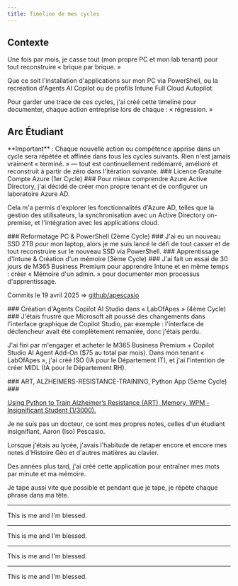 ```yaml
---
title: Timeline de mes cycles
---
```


## Contexte

Une fois par mois, je casse tout (mon propre PC et mon lab tenant) pour tout reconstruire « brique par brique. »

Que ce soit l'installation d'applications sur mon PC via PowerShell, ou la recréation d'Agents AI Copilot ou de profils Intune Full Cloud Autopilot.

Pour garder une trace de ces cycles, j'ai créé cette timeline pour documenter,
chaque action entreprise lors de chaque : « régression. »
## Arc Étudiant

<Callout type="warn">
**Important** : Chaque nouvelle action ou compétence apprise dans un cycle sera répétée et affinée dans tous les cycles suivants. Rien n'est jamais vraiment « terminé. » — tout est continuellement redémarré, amélioré et reconstruit à partir de zéro dans l'itération suivante.
</Callout>
<Steps>

<Step>
### Licence Gratuite Compte Azure (1er Cycle) ###
Pour mieux comprendre Azure Active Directory, j'ai décidé de créer mon propre tenant et de configurer un laboratoire Azure AD.

Cela m'a permis d'explorer les fonctionnalités d'Azure AD, telles que la gestion des utilisateurs, la synchronisation avec un Active Directory on-premise, et l'intégration avec les applications cloud.
</Step>

<Step>
### Reformatage PC & PowerShell (2ème Cycle) ###
J'ai eu un nouveau SSD 2TB pour mon laptop, alors je me suis lancé le défi de tout casser et de tout reconstruire sur le nouveau SSD via PowerShell.
</Step>

<Step>
### Apprentissage d'Intune & Création d'un mémoire (3ème Cycle) ###
J'ai fait un essai de 30 jours de M365 Business Premium pour apprendre Intune et en même temps : créer « Mémoire d'un admin. » pour documenter mon processus d'apprentissage.

Commits le 19 avril 2025 => [github/apescasio](https://github.com/apescasio/memo.apescasio.fr)
</Step>

<Step>
### Création d'Agents Copilot AI Studio dans « LabOfApes » (4ème Cycle) ###
J'étais frustré que Microsoft ait poussé des changements dans l'interface graphique de Copilot Studio, par exemple : l'interface de déclencheur avait été complètement remaniée, donc j'étais perdu.

J'ai fini par m'engager et acheter le M365 Business Premium + Copilot Studio AI Agent Add-On ($75 au total par mois). Dans mon tenant « LabOfApes », j'ai créé ISO (IA pour le Département IT), et j'ai l'intention de créer MIDL (IA pour le Département RH).

</Step>
<Step>
### ART, ALZHEIMERS-RESISTANCE-TRAINING, Python App (5ème Cycle) ###

[Using Python to Train Alzheimer’s Resistance (ART), Memory, WPM - Insignificant Student (1/3000).](https://www.youtube.com/watch?v=_bB--9vh2CY)

Je ne suis pas un docteur, ce sont mes propres notes, celles d'un étudiant insignifiant, Aaron (Iso) Pescasio.

Lorsque j'étais au lycée, j'avais l'habitude de retaper encore et encore mes notes d'Histoire Géo et d'autres matières au clavier.

Des années plus tard, j'ai créé cette application pour entraîner mes mots par minute et ma mémoire.

Je tape aussi vite que possible et pendant que je tape, je répète chaque phrase dans ma tête.
</Step>
</Steps>

---

This is me and I'm blessed.

---

This is me and I'm blessed.

---

This is me and I'm blessed.

---

This is me and I'm blessed.